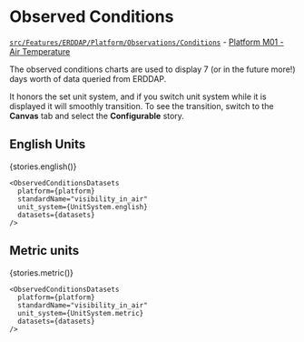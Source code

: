 

<Meta title="ERDDAP/ObservedCondition" component={ObservedConditionsDatasets} />

# Observed Conditions

[`src/Features/ERDDAP/Platform/Observations/Conditions`](https://github.com/gulfofmaine/Neracoos-1-Buoy-App/blob/master/src/Features/ERDDAP/Platform/Observations/Condition/index.tsx) - [Platform M01 - Air Temperature](https://mariners.neracoos.org/platform/M01/observations/air_temperature)

The observed conditions charts are used to display 7 (or in the future more!)
days worth of data queried from ERDDAP.

It honors the set unit system, and if you switch
unit system while it is displayed it will smoothly transition.
To see the transition, switch to the **Canvas** tab and select the **Configurable** story.

## English Units

<Story name="English units">{stories.english()}</Story>

```tsx
<ObservedConditionsDatasets
  platform={platform}
  standardName="visibility_in_air"
  unit_system={UnitSystem.english}
  datasets={datasets}
/>
```

## Metric units

<Story name="Metric units">{stories.metric()}</Story>

```tsx
<ObservedConditionsDatasets
  platform={platform}
  standardName="visibility_in_air"
  unit_system={UnitSystem.metric}
  datasets={datasets}
/>
```
